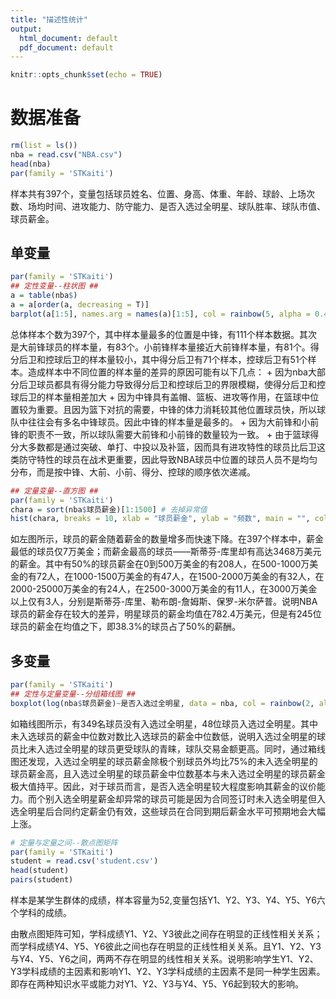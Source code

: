 ```yaml
---
title: "描述性统计"
output:
  html_document: default
  pdf_document: default
---
```


```r
knitr::opts_chunk$set(echo = TRUE)
```

# 数据准备
```r
rm(list = ls())
nba = read.csv("NBA.csv")
head(nba)
par(family = 'STKaiti')
```
样本共有397个，变量包括球员姓名、位置、身高、体重、年龄、球龄、上场次数、场均时间、进攻能力、防守能力、是否入选过全明星、球队胜率、球队市值、球员薪金。

## 单变量

```r
par(family = 'STKaiti')
## 定性变量--柱状图 ##
a = table(nba$)
a = a[order(a, decreasing = T)]
barplot(a[1:5], names.arg = names(a)[1:5], col = rainbow(5, alpha = 0.4), xlab = "位置", ylab="频数")
```
总体样本个数为397个，其中样本量最多的位置是中锋，有111个样本数据。其次是大前锋球员的样本量，有83个。小前锋样本量接近大前锋样本量，有81个。得分后卫和控球后卫的样本量较小，其中得分后卫有71个样本，控球后卫有51个样本。造成样本中不同位置的样本量的差异的原因可能有以下几点：
+ 因为nba大部分后卫球员都具有得分能力导致得分后卫和控球后卫的界限模糊，使得分后卫和控球后卫的样本量相差加大
+ 因为中锋具有盖帽、篮板、进攻等作用，在篮球中位置较为重要。且因为篮下对抗的需要，中锋的体力消耗较其他位置球员快，所以球队中往往会有多名中锋球员。因此中锋的样本量是最多的。
+ 因为大前锋和小前锋的职责不一致，所以球队需要大前锋和小前锋的数量较为一致。
+ 由于篮球得分大多数都是通过突破、单打、中投以及补篮，因而具有进攻特性的球员比后卫这类防守特性的球员在战术更重要，因此导致NBA球员中位置的球员人员不是均匀分布，而是按中锋、大前、小前、得分、控球的顺序依次递减。

```r
## 定量变量--直方图 ##
par(family = 'STKaiti')
chara = sort(nba$球员薪金)[1:1500] # 去掉异常值
hist(chara, breaks = 10, xlab = "球员薪金", ylab = "频数", main = "", col = "lightblue") 
```


如左图所示，球员的薪金随着薪金的数量增多而快速下降。在397个样本中，薪金最低的球员仅7万美金；而薪金最高的球员——斯蒂芬-库里却有高达3468万美元的薪金。其中有50%的球员薪金在0到500万美金的有208人，在500-1000万美金的有72人，在1000-1500万美金的有47人，在1500-2000万美金的有32人，在2000-25000万美金的有24人，在2500-3000万美金的有11人，在3000万美金以上仅有3人，分别是斯蒂芬-库里、勒布朗-詹姆斯、保罗-米尔萨普。说明NBA球员的薪金存在较大的差异，明星球员的薪金均值在782.4万美元，但是有245位球员的薪金在均值之下，即38.3%的球员占了50%的薪酬。

## 多变量
```r
par(family = 'STKaiti')
## 定性与定量变量--分组箱线图 ##
boxplot(log(nba$球员薪金)~是否入选过全明星, data = nba, col = rainbow(2, alpha = 0.3), ylab = "球员薪金对数")
```

如箱线图所示，有349名球员没有入选过全明星，48位球员入选过全明星。其中未入选球员的薪金中位数对数比入选球员的薪金中位数低，说明入选过全明星的球员比未入选过全明星的球员更受球队的青睐，球队交易金额更高。同时，通过箱线图还发现，入选过全明星的球员薪金除极个别球员外均比75%的未入选全明星的球员薪金高，且入选过全明星的球员薪金中位数基本与未入选过全明星的球员薪金极大值持平。因此，对于球员而言，是否入选全明星较大程度影响其薪金的议价能力。而个别入选全明星薪金却异常的球员可能是因为合同签订时未入选全明星但入选全明星后合同约定薪金仍有效，这些球员在合同到期后薪金水平可预期地会大幅上涨。

```r
# 定量与定量之间--散点图矩阵
par(family = 'STKaiti')
student = read.csv('student.csv')
head(student)
pairs(student)
```

样本是某学生群体的成绩，样本容量为52,变量包括Y1、Y2、Y3、Y4、Y5、Y6六个学科的成绩。

由散点图矩阵可知，学科成绩Y1、Y2、Y3彼此之间存在明显的正线性相关关系；而学科成绩Y4、Y5、Y6彼此之间也存在明显的正线性相关关系。且Y1、Y2、Y3与Y4、Y5、Y6之间，两两不存在明显的线性相关关系。说明影响学生Y1、Y2、Y3学科成绩的主因素和影响Y1、Y2、Y3学科成绩的主因素不是同一种学生因素。即存在两种知识水平或能力对Y1、Y2、Y3与Y4、Y5、Y6起到较大的影响。